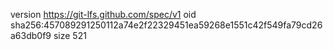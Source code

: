 version https://git-lfs.github.com/spec/v1
oid sha256:457089291250112a74e2f22329451ea59268e1551c42f549fa79cd26a63db0f9
size 521
